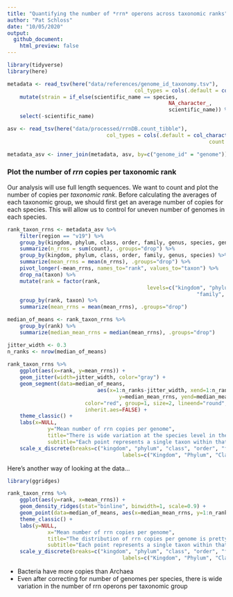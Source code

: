 ```yaml
---
title: "Quantifying the number of *rrn* operons across taxonomic ranks"
author: "Pat Schloss"
date: "10/05/2020"
output:
  github_document:
    html_preview: false
---
```


```r
library(tidyverse)
library(here)

metadata <- read_tsv(here("data/references/genome_id_taxonomy.tsv"),
										 col_types = cols(.default = col_character())) %>%
	mutate(strain = if_else(scientific_name == species,
													NA_character_,
													scientific_name)) %>%
	select(-scientific_name)

asv <- read_tsv(here("data/processed/rrnDB.count_tibble"),
								col_types = cols(.default = col_character(),
																 count = col_integer()))

metadata_asv <- inner_join(metadata, asv, by=c("genome_id" = "genome"))
```


### Plot the number of *rrn* copies per taxonomic rank

Our analysis will use full length sequences. We want to count and plot the number of copies per *taxonomic rank*. Before calculating the averages of each taxonomic group, we should first get an average number of copies for each species. This will allow us to control for uneven number of genomes in each species.

```r
rank_taxon_rrns <- metadata_asv %>%
	filter(region == "v19") %>%
	group_by(kingdom, phylum, class, order, family, genus, species, genome_id) %>%
	summarize(n_rrns = sum(count), .groups="drop") %>% 
	group_by(kingdom, phylum, class, order, family, genus, species) %>%
	summarize(mean_rrns = mean(n_rrns), .groups="drop") %>% 
	pivot_longer(-mean_rrns, names_to="rank", values_to="taxon") %>%
	drop_na(taxon) %>%
	mutate(rank = factor(rank,
											 levels=c("kingdom", "phylum", "class", "order",
											 				 "family", "genus", "species", "strain"))) %>%
	group_by(rank, taxon) %>%
	summarize(mean_rrns = mean(mean_rrns), .groups="drop")

median_of_means <- rank_taxon_rrns %>%
	group_by(rank) %>%
	summarize(median_mean_rrns = median(mean_rrns), .groups="drop")

jitter_width <- 0.3
n_ranks <- nrow(median_of_means) 
	
rank_taxon_rrns %>%
	ggplot(aes(x=rank, y=mean_rrns)) + 
	geom_jitter(width=jitter_width, color="gray") +
	geom_segment(data=median_of_means,
							 aes(x=1:n_ranks-jitter_width, xend=1:n_ranks+jitter_width,
							 		y=median_mean_rrns, yend=median_mean_rrns),
						 color="red", group=1, size=2, lineend="round",
						 inherit.aes=FALSE) + 
	theme_classic() +
	labs(x=NULL, 
			 y="Mean number of rrn copies per genome",
			 title="There is wide variation at the species level in the number of rrn copies",
			 subtitle="Each point represents a single taxon within that rank, numbers based on\nan average species copy number") +
	scale_x_discrete(breaks=c("kingdom", "phylum", "class", "order", "family", "genus", "species"),
									 labels=c("Kingdom", "Phylum", "Class", "Order", "Family", "Genus", "Species"))
```

Here's another way of looking at the data...

```r
library(ggridges)

rank_taxon_rrns %>%
	ggplot(aes(y=rank, x=mean_rrns)) + 
	geom_density_ridges(stat="binline", binwidth=1, scale=0.9) +
	geom_point(data=median_of_means, aes(x=median_mean_rrns, y=1:n_ranks+0.1)) +
	theme_classic() +
	labs(y=NULL, 
			 x="Mean number of rrn copies per genome",
			 title="The distribution of rrn copies per genome is pretty consistent across ranks",
			 subtitle="Each point represents a single taxon within that rank, numbers based on\nan average species copy number. The dot represents the median for the rank") +
	scale_y_discrete(breaks=c("kingdom", "phylum", "class", "order", "family", "genus", "species"),
									 labels=c("Kingdom", "Phylum", "Class", "Order", "Family", "Genus", "Species"))


```


* Bacteria have more copies than Archaea
* Even after correcting for number of genomes per species, there is wide variation in the number of rrn operons per taxonomic group







